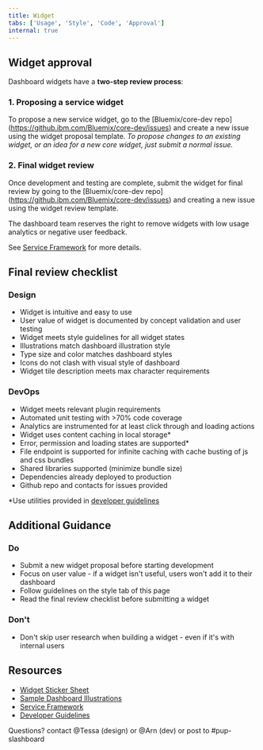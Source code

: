 ```yaml
---
title: Widget
tabs: ['Usage', 'Style', 'Code', 'Approval']
internal: true
---
```


## Widget approval


Dashboard widgets have a <b>two-step review process</b>:


### 1. Proposing a service widget 

To propose a new service widget, go to the [Bluemix/core-dev repo] (https://github.ibm.com/Bluemix/core-dev/issues) and create a new issue using the widget proposal template. _To propose changes to an existing widget, or an idea for a new core widget, just submit a normal issue._


### 2. Final widget review

Once development and testing are complete, submit the widget for final review by going to the [Bluemix/core-dev repo] (https://github.ibm.com/Bluemix/core-dev/issues) and creating a new issue using the widget review template. 


The dashboard team reserves the right to remove widgets with low usage analytics or negative user feedback.


See [Service Framework](https://cloud.ibm.com/docs/service-framework?topic=service-framework-user-experience-ux-#ux015-dashboard-widgets) for more details. 

## Final review checklist

### Design


- Widget is intuitive and easy to use
- User value of widget is documented by concept validation and user testing
- Widget meets style guidelines for all widget states
- Illustrations match dashboard illustration style
- Type size and color matches dashboard styles
- Icons do not clash with visual style of dashboard
- Widget tile description meets max character requirements




### DevOps 


- Widget meets relevant plugin requirements 
- Automated unit testing with >70% code coverage
- Analytics are instrumented for at least click through and loading actions
- Widget uses content caching in local storage* 
- Error, permission and loading states are supported*
- File endpoint is supported for infinite caching with cache busting of js and css bundles
- Shared libraries supported (minimize bundle size)
- Dependencies already deployed to production
- Github repo and contacts for issues provided

*Use utilities provided in [developer guidelines](https://test.cloud.ibm.com/docs/developing/get-coding/console-sdk?topic=onboarding-console-slash-example#console-slash-example)


## Additional Guidance

### Do

- Submit a new widget proposal before starting development
- Focus on user value - if a widget isn't useful, users won't add it to their dashboard
- Follow guidelines on the style tab of this page
- Read the final review checklist before submitting a widget

### Don't

- Don't skip user research when building a widget - even if it's with internal users





## Resources

- [Widget Sticker Sheet](https://ibm.box.com/s/svdoa95p2p2l37x9jr25islcrv6t1or1)
- [Sample Dashboard Illustrations](https://ibm.box.com/s/f2efq7ylbuwlfwnpwdqzk45c6mkz17bc)
- [Service Framework](https://cloud.ibm.com/docs/service-framework?topic=service-framework-user-experience-ux-#ux015-dashboard-widgets)
- [Developer Guidelines](https://test.cloud.ibm.com/docs/developing/get-coding/console-sdk?topic=onboarding-step1-build#step1-build)

Questions? contact @Tessa (design) or @Arn (dev) or post to #pup-slashboard

